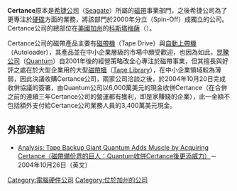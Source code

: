<!-- 翻譯自英文Wiki -->
'''Certance'''原本是[[希捷公司|希捷公司]]（[[希捷公司|Seagate]]）所屬的[[磁帶|磁帶]]事業部門，之後希捷公司為了更專注於[[硬碟|硬碟]]方面的業務，將該部門於2000年分立（Spin-Off）成獨立的公司。Certance公司的總部位在[[美國|美國]][[加州|加州]]的[[科斯塔梅薩|科斯塔梅薩]]（{{lang-en|Costa Mesa}}）。

Certance公司的磁帶產品主要有[[磁帶機|磁帶機]]（Tape Drive）與[[自動上帶機|自動上帶機]]（Autoloader），其產品並在中小企業層級的市場中頗受歡迎，也因為如此，[[昆騰公司|昆騰公司]]（[[Quantum|Quantum]]）自2001年後的經營策略改全心專注於磁帶事業，但其擅長與好評之處在於大型企業用的大型[[磁帶櫃|磁帶櫃]]（[[磁帶櫃|Tape Library]]），在中小企業領域較為薄弱，因此決議收購Certance公司，兩家公司洽談之後，於2004年10月20日完成收併協議的簽署，由Quantum公司以6,000萬美元的現金收併Certance（在合併之前的連續三年Certance公司的營運都有獲利，即是家賺錢的企業），此一金額不包括額外支付給Certance公司業務人員的3,400萬美元現金。

== 外部連結 ==

*[http://www.pcworld.com/news/article/0,aid,118344,00.asp Analysis: Tape Backup Giant Quantum Adds Muscle by Acquiring Certance（磁帶備份界的巨人：Quantum收併Certance後更添威力）]{{Wayback|url=http://www.pcworld.com/news/article/0,aid,118344,00.asp |date=20050312210659 }}－2004年10月26日（英文）

{{Hardware-stub}}

[[Category:電腦硬件公司|Category:電腦硬件公司]]
[[Category:位於加州的公司|Category:位於加州的公司]]